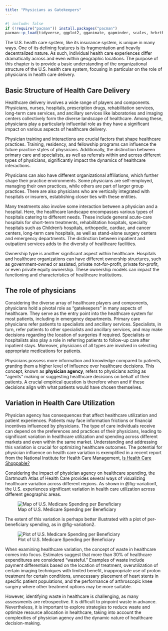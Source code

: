 ```yaml
---
title: "Physicians as Gatekeepers"
---
```


```r
#| include: false
if (!require("pacman")) install.packages("pacman")
pacman::p_load(tidyverse, ggplot2, gganimate, gapminder, scales, hrbrthemes, OECD, here, png, gifski, magick, pdftools)
```

The U.S. health care system, like its insurance system, is unique in many ways. One of its defining features is its fragmentation and heavily decentralized nature. As such, individual health care experiences differ dramatically across and even within geographic locations. The purpose of this chapter is to provide a basic understanding of the organizational structure of the U.S. health care system, focusing in particular on the role of physicians in health care delivery. 

## Basic Structure of Health Care Delivery

Healthcare delivery involves a wide range of players and components. Physicians, nurses, hospitals, prescription drugs, rehabilitation services, long-term care services, and ancillary services like laboratories and imaging centers collectively form the diverse landscape of healthcare. Among these, physicians play a particularly influential role as they have a significant impact on various aspects of healthcare delivery.

Physician training and interactions are crucial factors that shape healthcare practices. Training, residency, and fellowship programs can influence the future practice styles of physicians. Additionally, the distinction between primary care and specialists, as well as referrals within and across different types of physicians, significantly impact the dynamics of healthcare interactions.

Physicians can also have different organizational affiliations, which further shape their practice environments. Some physicians are self-employed, managing their own practices, while others are part of larger group practices. There are also physicians who are vertically integrated with hospitals or insurers, establishing closer ties with these entities.

Many treatments also involve some interaction between a physician and a hospital. Here, the healthcare landscape encompasses various types of hospitals catering to different needs. These include general acute-care hospitals for short-term treatments, rehabilitation hospitals, specialty hospitals such as Children's hospitals, orthopedic, cardiac, and cancer centers, long-term care hospitals, as well as stand-alone surgery centers and emergency departments. The distinction between inpatient and outpatient services adds to the diversity of healthcare facilities.

Ownership type is another significant aspect within healthcare. Hospitals and healthcare organizations can have different ownership structures, such as government-owned or assisted, private not-for-profit, private for-profit, or even private equity ownership. These ownership models can impact the functioning and characteristics of healthcare institutions.

## The role of physicians

Considering the diverse array of healthcare players and components, physicians hold a pivotal role as "gatekeepers" in many aspects of healthcare. They serve as the entry point into the healthcare system for most patients, including in emergency departments. Primary care physicians refer patients to specialists and ancillary services. Specialists, in turn, refer patients to other specialists and ancillary services, and may make decisions regarding the location of surgeries if required. Specialists or hospitalists also play a role in referring patients to follow-up care after inpatient stays. Moreover, physicians of all types are involved in selecting appropriate medications for patients.

Physicians possess more information and knowledge compared to patients, granting them a higher level of influence over healthcare decisions. This concept, known as **physician agency**, refers to physicians acting as "agents" making or suggesting healthcare decisions on behalf of their patients. A crucial empirical question is therefore when and if these decisions align with what patients would have chosen themselves.

## Variation in Health Care Utilization

Physician agency has consequences that affect healthcare utilization and patient experiences. Patients may face information frictions or financial incentives influenced by physicians. The type of care individuals receive can depend on the preferences and practices of their physicians, leading to significant variation in healthcare utilization and spending across different markets and even within the same market. Understanding and addressing this variation is crucial for optimizing healthcare outcomes. The potential for physician influence on health care variation is exemplified in a recent report from the National Institute for Health Care Management, [Is Health Care Shoppable?](https://nihcm.org/publications/is-health-care-shoppable-1)

Considering the impact of physician agency on healthcare spending, the Dartmouth Atlas of Health Care provides several ways of visualizing healthcare variation across different regions. As shown in @fig-variation1, the U.S. experiences significant variation in health care utilization across different geographic areas.

![Map of U.S. Medicare Spending per Beneficiary](../figures/dartmouth_map.png){#fig-variation1}


The extent of this variation is perhaps better illustrated with a plot of per-beneficiary spending, as in @fig-variation2. 

![Plot of U.S. Medicare Spending per Beneficiary](../figures/dartmouth_dist.png){#fig-variation2}



When examining healthcare variation, the concept of waste in healthcare comes into focus. Estimates suggest that more than 30% of healthcare expenditures are considered "wasteful." Examples of waste include payment differentials based on the location of treatment, overutilization of certain imaging techniques with limited benefit, inappropriate use of proton treatment for certain conditions, unnecessary placement of heart stents in specific patient populations, and the performance of arthroscopic knee surgery where other treatment options may be more suitable.

However, identifying waste in healthcare is challenging, as many assessments are retrospective. It is difficult to pinpoint waste in advance. Nevertheless, it is important to explore strategies to reduce waste and optimize resource allocation in healthcare, taking into account the complexities of physician agency and the dynamic nature of healthcare decision-making.



